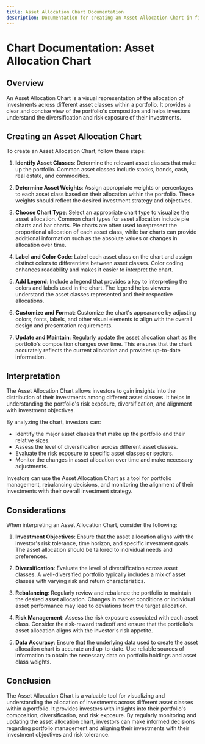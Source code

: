 ```yaml
---
title: Asset Allocation Chart Documentation
description: Documentation for creating an Asset Allocation Chart in finance.
---
```


# Chart Documentation: Asset Allocation Chart

## Overview

An Asset Allocation Chart is a visual representation of the allocation of investments across different asset classes within a portfolio. It provides a clear and concise view of the portfolio's composition and helps investors understand the diversification and risk exposure of their investments.

## Creating an Asset Allocation Chart

To create an Asset Allocation Chart, follow these steps:

1. **Identify Asset Classes**: Determine the relevant asset classes that make up the portfolio. Common asset classes include stocks, bonds, cash, real estate, and commodities.

2. **Determine Asset Weights**: Assign appropriate weights or percentages to each asset class based on their allocation within the portfolio. These weights should reflect the desired investment strategy and objectives.

3. **Choose Chart Type**: Select an appropriate chart type to visualize the asset allocation. Common chart types for asset allocation include pie charts and bar charts. Pie charts are often used to represent the proportional allocation of each asset class, while bar charts can provide additional information such as the absolute values or changes in allocation over time.

4. **Label and Color Code**: Label each asset class on the chart and assign distinct colors to differentiate between asset classes. Color coding enhances readability and makes it easier to interpret the chart.

5. **Add Legend**: Include a legend that provides a key to interpreting the colors and labels used in the chart. The legend helps viewers understand the asset classes represented and their respective allocations.

6. **Customize and Format**: Customize the chart's appearance by adjusting colors, fonts, labels, and other visual elements to align with the overall design and presentation requirements.

7. **Update and Maintain**: Regularly update the asset allocation chart as the portfolio's composition changes over time. This ensures that the chart accurately reflects the current allocation and provides up-to-date information.

## Interpretation

The Asset Allocation Chart allows investors to gain insights into the distribution of their investments among different asset classes. It helps in understanding the portfolio's risk exposure, diversification, and alignment with investment objectives.

By analyzing the chart, investors can:

- Identify the major asset classes that make up the portfolio and their relative sizes.
- Assess the level of diversification across different asset classes.
- Evaluate the risk exposure to specific asset classes or sectors.
- Monitor the changes in asset allocation over time and make necessary adjustments.

Investors can use the Asset Allocation Chart as a tool for portfolio management, rebalancing decisions, and monitoring the alignment of their investments with their overall investment strategy.

## Considerations

When interpreting an Asset Allocation Chart, consider the following:

1. **Investment Objectives**: Ensure that the asset allocation aligns with the investor's risk tolerance, time horizon, and specific investment goals. The asset allocation should be tailored to individual needs and preferences.

2. **Diversification**: Evaluate the level of diversification across asset classes. A well-diversified portfolio typically includes a mix of asset classes with varying risk and return characteristics.

3. **Rebalancing**: Regularly review and rebalance the portfolio to maintain the desired asset allocation. Changes in market conditions or individual asset performance may lead to deviations from the target allocation.

4. **Risk Management**: Assess the risk exposure associated with each asset class. Consider the risk-reward tradeoff and ensure that the portfolio's asset allocation aligns with the investor's risk appetite.

5. **Data Accuracy**: Ensure that the underlying data used to create the asset allocation chart is accurate and up-to-date. Use reliable sources of information to obtain the necessary data on portfolio holdings and asset class weights.

## Conclusion

The Asset Allocation Chart is a valuable tool for visualizing and understanding the allocation of investments across different asset classes within a portfolio. It provides investors with insights into their portfolio's composition, diversification, and risk exposure. By regularly monitoring and updating the asset allocation chart, investors can make informed decisions regarding portfolio management and aligning their investments with their investment objectives and risk tolerance.
